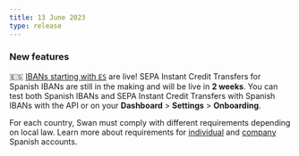 ```yaml
---
title: 13 June 2023
type: release
---
```


### New features

🇪🇸 [IBANs starting with `ES`](/topics/accounts/ibans#local) are live!
SEPA Instant Credit Transfers for Spanish IBANs are still in the making and will be live in **2 weeks**.
You can test both Spanish IBANs and SEPA Instant Credit Transfers with Spanish IBANs with the API or on your **Dashboard** > **Settings** > **Onboarding**.

For each country, Swan must comply with different requirements depending on local law.
Learn more about requirements for [individual](/topics/onboarding/individual/#country-reqs) and [company](/topics/onboarding/company/#country-reqs) Spanish accounts.
